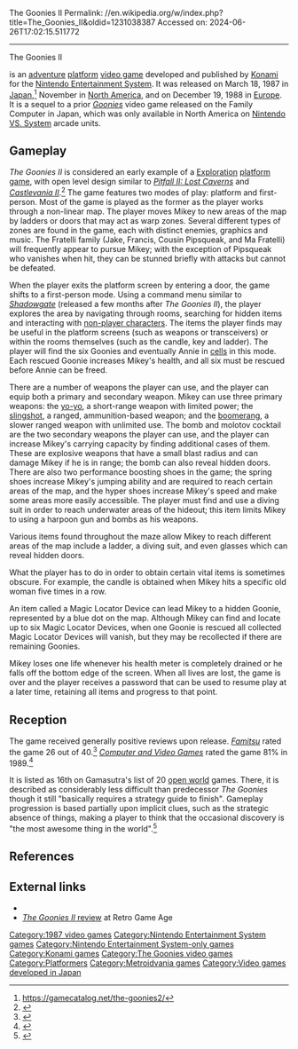 The Goonies II
Permalink: //en.wikipedia.org/w/index.php?title=The_Goonies_II&oldid=1231038387
Accessed on: 2024-06-26T17:02:15.511772



------
The Goonies II
{{Short description|1987 adventure platform video game}}
{{Use mdy dates|date=January 2024}}{{About|the 1987 video game|a possible sequel to the film ''The Goonies''|The Goonies#Proposed sequels and adaptations}}
{{Infobox video game
| title = The Goonies II
| image = Goonies2.jpg
| caption = Cover art of ''The Goonies II'' for the NES
| developer = [[Konami]]
| publisher = Konami
| director = Hitoshi Akamatsu
| designer = Yoshiaki Yamada
| programmer = Hitoshi Akamatsu<br>Yoshiaki Yamada
| artist = Mari Kinoshita<br>Kenji Shimoide
| composer = Hidenori Maezawa<br>Satoe Terashima
| released = {{vgrelease|JP|March 18, 1987}}
{{vgrelease|NA|November 1987}}{{vgrelease|PAL|December 19, 1988}}
| genre = [[Platformer|Platform]], [[Adventure video game|adventure]]
| modes = [[Single-player]]
| platforms = [[Nintendo Entertainment System]]
}}

{{nihongo|'''''The Goonies II'''''|グーニーズ2 フラッテリー最後の挑戦|Gūnīzu Tsū: Furatterī Saigo no Chōsen|''The Goonies II: The Fratellis' Last Stand''|lead=yes}} is an [[Adventure game|adventure]] [[Platformer|platform]] [[video game]] developed and published by [[Konami]] for the [[Nintendo Entertainment System]]. It was released on March 18, 1987 in [[Japan]],<ref>https://gamecatalog.net/the-goonies2/</ref> November in [[North America]], and on December 19, 1988 in [[Europe]]. It is a sequel to a prior ''[[The Goonies (Famicom video game)|Goonies]]'' video game released on the Family Computer in Japan, which was only available in North America on [[Nintendo VS. System]] arcade units.

==Gameplay==
''The Goonies II'' is considered an early example of a [[Exploration]] [[platform game]], with open level design similar to ''[[Pitfall II: Lost Caverns]]'' and [[Castlevania II: Simon's Quest|''Castlevania II'']].<ref>{{Cite web | title=The Goonies II | url=http://www.hardcoregaming101.net/goonies-ii-the/ | access-date=2022-12-31 | website=Hardcore Gaming 101 | language=en-US}}</ref> The game features two modes of play: platform and first-person. Most of the game is played as the former as the player works through a non-linear map. The player moves Mikey to new areas of the map by ladders or doors that may act as warp zones. Several different types of zones are found in the game, each with distinct enemies, graphics and music. The Fratelli family (Jake, Francis, Cousin Pipsqueak, and Ma Fratelli) will frequently appear to pursue Mikey; with the exception of Pipsqueak who vanishes when hit, they can be stunned briefly with attacks but cannot be defeated.

When the player exits the platform screen by entering a door, the game shifts to a first-person mode. Using a command menu similar to ''[[Shadowgate]]'' (released a few months after ''The Goonies II''), the player explores the area by navigating through rooms, searching for hidden items and interacting with [[non-player character]]s. The items the player finds may be useful in the platform screens (such as weapons or transceivers) or within the rooms themselves (such as the candle, key and ladder). The player will find the six Goonies and eventually Annie in [[Prison cell|cells]] in this mode. Each rescued Goonie increases Mikey's health, and all six must be rescued before Annie can be freed.

There are a number of weapons the player can use, and the player can equip both a primary and secondary weapon. Mikey can use three primary weapons: the [[yo-yo]], a short-range weapon with limited power; the [[slingshot]], a ranged, ammunition-based weapon; and the [[boomerang]], a slower ranged weapon with unlimited use. The bomb and molotov cocktail are the two secondary weapons the player can use, and the player can increase Mikey's carrying capacity by finding additional cases of them. These are explosive weapons that have a small blast radius and can damage Mikey if he is in range; the bomb can also reveal hidden doors. There are also two performance boosting shoes in the game; the spring shoes increase Mikey's jumping ability and are required to reach certain areas of the map, and the hyper shoes increase Mikey's speed and make some areas more easily accessible. The player must find and use a diving suit in order to reach underwater areas of the hideout; this item limits Mikey to using a harpoon gun and bombs as his weapons.

Various items found throughout the maze allow Mikey to reach different areas of the map include a ladder, a diving suit, and even glasses which can reveal hidden doors.

What the player has to do in order to obtain certain vital items is sometimes obscure. For example, the candle is obtained when Mikey hits a specific old woman five times in a row.

An item called a Magic Locator Device can lead Mikey to a hidden Goonie, represented by a blue dot on the map. Although Mikey can find and locate up to six Magic Locator Devices, when one Goonie is rescued all collected Magic Locator Devices will vanish, but they may be recollected if there are remaining Goonies.

Mikey loses one life whenever his health meter is completely drained or he falls off the bottom edge of the screen. When all lives are lost, the game is over and the player receives a password that can be used to resume play at a later time, retaining all items and progress to that point.

==Reception==
{{Video game reviews
| title = Ratings
| CVG = 81%<ref name="CVG"/>
| Fam = 26/40<ref name="Fam"/>
| GSpot = 7.3/10<ref>{{cite web | title= ''The Goonies II'' NES Game | url=http://www.gamespot.com/nes/adventure/goonies2flatterysnc/index.html?tag=result;title;0 | url-status = dead | archive-url=https://web.archive.org/web/20121025184431/http://www.gamespot.com/the-goonies-ii/platform/nes/ | archive-date=October 25, 2012 | publisher=[[GameSpot]] | access-date= July 10, 2016}}</ref>
| GT = 6.2/10<ref>{{cite web |title= ''The Goonies II'' Reviews, Trailers, Interviews |url=http://www.gametrailers.com/game/3518.html |archive-url=https://archive.today/20130123210525/http://www.gametrailers.com/game/3518.html |url-status=dead |archive-date=2013-01-23 |publisher=[[GameTrailers]] |access-date=2008-07-01}}</ref>
}}

The game received generally positive reviews upon release. ''[[Famitsu]]'' rated the game 26 out of 40.<ref name="Fam">{{Cite web|url=http://www.famitsu.com/cominy/?m=pc&a=page_h_title&title_id=16908|title=グーニーズ2 フラッテリー最後の挑戦 [ファミコン] / ファミ通.com|website=www.famitsu.com|access-date=2019-01-01}}</ref> ''[[Computer and Video Games]]'' rated the game 81% in 1989.<ref name="CVG">{{cite journal |title=Complete Games Guide |journal=[[Computer and Video Games]] |date=16 October 1989 |issue=Complete Guide to Consoles |pages=46–77 |url=https://retrocdn.net/images/9/98/CompleteGuideToConsoles_UK_01.pdf#page=46}}</ref>

It is listed as 16th on Gamasutra's list of 20 [[open world]] games. There, it is described as considerably less difficult than predecessor ''The Goonies'' though it still "basically requires a strategy guide to finish". Gameplay progression is based partially upon implicit clues, such as the strategic absence of things, making a player to think that the occasional discovery is "the most awesome thing in the world".<ref name="20 Open World">{{cite web | title=Game Design Essentials: 20 Open World Games | first=John | last=Harris | date=September 26, 2007 | url=http://www.gamasutra.com/view/feature/130319/game_design_essentials_20_open_.php?page=9 | access-date=July 10, 2016 | archive-url=https://web.archive.org/web/20160702031455/http://www.gamasutra.com/view/feature/130319/game_design_essentials_20_open_.php?page=9 | archive-date=2016-07-02 | url-status = live}}</ref>

==References==
{{reflist|30em}}

== External links==
* {{IMDb title|id=0186172|title=The Goonies II}}
* [http://www.retrogameage.com/?p=7729 ''The Goonies II'' review] at Retro Game Age

{{The Goonies}}

{{DEFAULTSORT:Goonies II, The}}
[[Category:1987 video games]]
[[Category:Nintendo Entertainment System games]]
[[Category:Nintendo Entertainment System-only games]]
[[Category:Konami games]]
[[Category:The Goonies video games]]
[[Category:Platformers]]
[[Category:Metroidvania games]]
[[Category:Video games developed in Japan]]